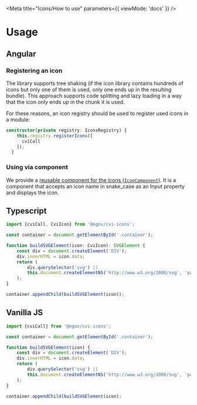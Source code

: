 
<Meta title="Icons/How to use" parameters={{ viewMode: 'docs' }} />

# Usage

## Angular

### Registering an icon

The library supports tree shaking (if the icon library contains hundreds of icons but only one of them is used, only one ends up in the resulting bundle). This approach supports code splitting and lazy loading in a way that the icon only ends up in the chunk it is used.

For these reasons, an icon registry should be used to register used icons in a module:

```ts
constructor(private registry: IconsRegistry) {
    this.registry.registerIcons([
      cviCall
    ]);
  }
```

### Using via component

We provide a [reusable component for the icons (`IconComponent`)](?path=/story/angular-icon--default). It is a component that accepts an icon name in snake_case as an Input property and displays the icon.

## Typescript

```ts
import {cviCall, CviIcon} from '@egov/cvi-icons';

const container = document.getElementById('.container');

function buildSVGElement(icon: CviIcon): SVGElement {
    const div = document.createElement('DIV');
    div.innerHTML = icon.data;
    return (
        div.querySelector('svg') ||
        this.document.createElementNS('http://www.w3.org/2000/svg', 'path')
    );
}

container.appendChild(buildSVGElement(icon));
```

## Vanilla JS

```js
import {cviCall} from '@egov/cvi-icons';

const container = document.getElementById('.container');

function buildSVGElement(icon) {
    const div = document.createElement('DIV');
    div.innerHTML = icon.data;
    return (
        div.querySelector('svg') ||
        this.document.createElementNS('http://www.w3.org/2000/svg', 'path')
    );
}

container.appendChild(buildSVGElement(icon);
```
